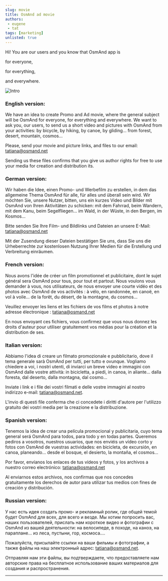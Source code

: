 ```yaml
---
slug: movie
title: OsmAnd ad movie
authors: 
 - eugene
 - tat
tags: [marketing]
unlisted: true
---
```





Hi! You are our users and you know that OsmAnd app is 

for everyone, 

for everything, 

and everywhere.

![Intro](./movie.png)

### English version: 
We have an idea to create Promo and Ad movie, where the general subject will be OsmAnd for everyone, for everything and everywhere. 
We want to ask you, our users, to send us a short video and pictures with OsmAnd from your activities: by bicycle, by hiking, by canoe, by gliding... from forest, desert, mountain, cosmos... 

Please, send your movie and picture links, and files to our email: tatiana@osmand.net 

Sending us these files confirms that you give us author rights for free to use your media for creation and distribution its.

### German version: 

Wir haben die Idee, einen Promo- und Werbefilm zu erstellen, in dem das allgemeine Thema OsmAnd für alle, für alles und überall sein wird. 
Wir möchten Sie, unsere Nutzer, bitten, uns ein kurzes Video und Bilder mit OsmAnd von Ihren Aktivitäten zu schicken: mit dem Fahrrad, beim Wandern, mit dem Kanu, beim Segelfliegen... im Wald, in der Wüste, in den Bergen, im Kosmos... 

Bitte senden Sie Ihre Film- und Bildlinks und Dateien an unsere E-Mail: tatiana@osmand.net 

Mit der Zusendung dieser Dateien bestätigen Sie uns, dass Sie uns die Urheberrechte zur kostenlosen Nutzung Ihrer Medien für die Erstellung und Verbreitung einräumen.

### French version:

Nous avons l'idée de créer un film promotionnel et publicitaire, dont le sujet général sera OsmAnd pour tous, pour tout et partout. 
Nous voulons vous demander à vous, nos utilisateurs, de nous envoyer une courte vidéo et des photos avec OsmAnd de vos activités : à vélo, en randonnée, en canoë, en vol à voile... de la forêt, du désert, de la montagne, du cosmos... 

Veuillez envoyer les liens et les fichiers de vos films et photos à notre adresse électronique : tatiana@osmand.net 

En nous envoyant ces fichiers, vous confirmez que vous nous donnez les droits d'auteur pour utiliser gratuitement vos médias pour la création et la distribution de ses.

### Italian version:

Abbiamo l'idea di creare un filmato promozionale e pubblicitario, dove il tema generale sarà OsmAnd per tutti, per tutto e ovunque. 
Vogliamo chiedere a voi, i nostri utenti, di inviarci un breve video e immagini con OsmAnd dalle vostre attività: in bicicletta, a piedi, in canoa, in aliante... dalla foresta, dal deserto, dalla montagna, dal cosmo... 

Inviate i link e i file dei vostri filmati e delle vostre immagini al nostro indirizzo e-mail: tatiana@osmand.net. 

L'invio di questi file conferma che ci concedete i diritti d'autore per l'utilizzo gratuito dei vostri media per la creazione e la distribuzione.

### Spanish version:

Tenemos la idea de crear una película promocional y publicitaria, cuyo tema general será OsmAnd para todos, para todo y en todas partes. 
Queremos pediros a vosotros, nuestros usuarios, que nos enviéis un vídeo corto y fotos con OsmAnd de vuestras actividades: en bicicleta, de excursión, en canoa, planeando... desde el bosque, el desierto, la montaña, el cosmos... 

Por favor, envíanos los enlaces de tus vídeos y fotos, y los archivos a nuestro correo electrónico: tatiana@osmand.net 

Al enviarnos estos archivos, nos confirmas que nos concedes gratuitamente los derechos de autor para utilizar tus medios con fines de creación y distribución.

### Russian version:

У нас есть идея создать промо- и рекламный ролик, где общей темой будет OsmAnd для всех, для всего и везде. 
Мы хотим попросить вас, наших пользователей, прислать нам короткое видео и фотографии с OsmAnd из вашей деятельности: на велосипеде, в походе, на каноэ, на параплане... из леса, пустыни, гор, космоса.... 

Пожалуйста, присылайте ссылки на ваши фильмы и фотографии, а также файлы на наш электронный адрес: tatiana@osmand.net. 

Отправляя нам эти файлы, вы подтверждаете, что предоставляете нам авторские права на бесплатное использование ваших материалов для создания и распространения.


_________________________________________________

<LinksSocial/>
<LinksTelegram/>
<AppleStore/>
<AndroidStore/>